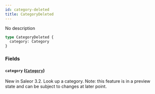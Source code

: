 ```yaml
---
id: category-deleted
title: CategoryDeleted
---
```


No description

```graphql
type CategoryDeleted {
  category: Category
}
```

### Fields

#### `category` ([`Category`](../../../developer/api-reference/objects/category))

New in Saleor 3.2. Look up a category. Note: this feature is in a preview state and can be subject to changes at later point.
